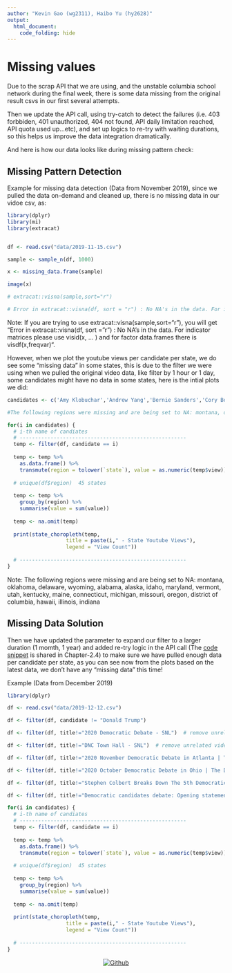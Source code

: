 ```yaml
---
author: "Kevin Gao (wg2311), Haibo Yu (hy2628)"
output: 
  html_document:
    code_folding: hide
---
```

# Missing values

Due to the scrap API that we are using, and the unstable columbia school network during the final week, there is some data missing from the original result csvs in our first several attempts.

Then we update the API call, using try-catch to detect the failures (i.e. 403 forbbiden,  401 unauthorized, 404 not found, API daily limitation reached, API quota used up...etc), and set up logics to re-try with waiting durations, so this helps us improve the data integration dramatically.

And here is how our data looks like during missing pattern check:


## Missing Pattern Detection
Example for missing data detection (Data from November 2019), since we pulled the data on-demand and cleaned up, there is no missing data in our vidoe csv, as:
```r
library(dplyr)
library(mi)
library(extracat) 


df <- read.csv("data/2019-11-15.csv")

sample <- sample_n(df, 1000)

x <- missing_data.frame(sample)

image(x)

# extracat::visna(sample,sort="r")

# Error in extracat::visna(df, sort = "r") : No NA's in the data. For indicator matrices please use visid(x, ... ) and for factor data.frames there is visdf(x,freqvar)
```

Note: If you are trying to use extracat::visna(sample,sort="r"), you will get "Error in extracat::visna(df, sort = "r") : No NA's in the data. For indicator matrices please use visid(x, ... ) and for factor data.frames there is visdf(x,freqvar)".

However, when we plot the youtube views per candidate per state, we do see some "missing data" in some states, this is due to the filter we were using when we pulled the original video data, like filter by 1 hour or 1 day, some candidates might have no data in some states, here is the intial plots we did:

```r

candidates <- c('Amy Klobuchar','Andrew Yang','Bernie Sanders','Cory Booker','Elizabeth Warren','Joe Biden','Kamala Harris','Pete Buttigieg','Tom Steyer','Tulsi Gabbard')

#The following regions were missing and are being set to NA: montana, oklahoma, delaware, wyoming, alabama, alaska, idaho, maryland, vermont, utah, kentucky, maine, connecticut, michigan, missouri, oregon, district of columbia, hawaii, illinois, indiana

for(i in candidates) {
  # i-th name of candiates
  # ------------------------------------------------------
  temp <- filter(df, candidate == i) 
  
  temp <- temp %>% 
    as.data.frame() %>% 
    transmute(region = tolower(`state`), value = as.numeric(temp$view))
  
  # unique(df$region)  45 states
  
  temp <- temp %>%
    group_by(region) %>%
    summarise(value = sum(value))
  
  temp <- na.omit(temp)
  
  print(state_choropleth(temp,
                   title = paste(i," - State Youtube Views"),
                   legend = "View Count"))
  
  # ------------------------------------------------------
}

```

Note: The following regions were missing and are being set to NA: montana, oklahoma, delaware, wyoming, alabama, alaska, idaho, maryland, vermont, utah, kentucky, maine, connecticut, michigan, missouri, oregon, district of columbia, hawaii, illinois, indiana



## Missing Data Solution

Then we have updated the parameter to expand our filter to a larger duration (1 momth, 1 year) and added re-try logic in the API call (The [code snippet](data-sources.html#apis) is shared in Chapter-2.4) to make sure we have pulled enough data per candidate per state, as you can see now from the plots based on the latest data, we don't have any "missing data" this time!

Example (Data from December 2019)
```r
library(dplyr)

df <- read.csv("data/2019-12-12.csv")

df <- filter(df, candidate != "Donald Trump")

df <- filter(df, title!="2020 Democratic Debate - SNL")  # remove unrelated videos

df <- filter(df, title!="DNC Town Hall - SNL")  # remove unrelated videos

df <- filter(df, title!="2020 November Democratic Debate in Atlanta | The Daily Show")  # remove unrelated videos

df <- filter(df, title!="2020 October Democratic Debate in Ohio | The Daily Show")  # remove unrelated videos

df <- filter(df, title!="Stephen Colbert Breaks Down The 5th Democratic Presidential Debate")  # remove unrelated videos

df <- filter(df, title!="Democratic candidates debate: Opening statements l ABC News")  # remove unrelated videos

for(i in candidates) {
  # i-th name of candiates
  # ------------------------------------------------------
  temp <- filter(df, candidate == i) 
  
  temp <- temp %>% 
    as.data.frame() %>% 
    transmute(region = tolower(`state`), value = as.numeric(temp$view))
  
  # unique(df$region)  45 states
  
  temp <- temp %>%
    group_by(region) %>%
    summarise(value = sum(value))
  
  temp <- na.omit(temp)
  
  print(state_choropleth(temp,
                   title = paste(i," - State Youtube Views"),
                   legend = "View Count"))
  
  # ------------------------------------------------------
}

```





<center>
[![Github](imgs/GitHub.png)](https://github.com/columbia-dsi/SocialMediaElection2020)
</center>